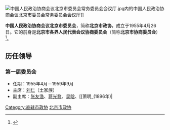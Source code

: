 {{Infobox PRCG
|机构名称=中国人民政治协商会议<br />北京市委员会
|标志1=Charter of the Chinese People's Political Consultative Conference (CPPCC) logo.svg
|上级机构=[[中国人民政治协商会议全国委员会|中国人民政治协商会议全国委员会]]
|机构类型=政协组织
|行政级别=正省级
|职位1=主席
|人员1=[[魏小东|魏小东]]
|职位2=副主席
|人员2=[[崔述强|崔述强]]、[[王宁_(1960年)|王宁]]、[[张家明_(1963年)|张家明]]、[[杨艺文|杨艺文]]、[[程红|程红]]、[[杨斌_(1961年)|杨斌]]、[[王红_(1962年)|王红]]、[[林抚生|林抚生]]、[[刘忠范|刘忠范]]、[[陈军_(1959年)|陈军]]、[[燕瑛|燕瑛]]
|人数2=11
|职位3=秘书长
|人员3=[[于长辉|于长辉]]
|时期1=1949-1955
|机构1=[[北京市各界人民代表会议协商委员会|北京市各界人民代表会议协商委员会]]
|时期2=1955年3月至今
|机构2='''中国人民政治协商会议北京市委员会'''
|地址1=[[北京市|北京市]][[通州区_(北京市)|通州区]][[潞源街道|潞源街道]]临镜路6号
|坐标1 = {{Coord|type:landmark_region:CN-11_source:GoogleMaps|display=inline,title}}
|邮编1=101166
|电话1={{tel|86|10|55569696}}
|网站=www.bjzx.gov.cn
|网址=http://www.bjzx.gov.cn/
}}
[[File:中国人民政治协商会议北京市委员会常务委员会会议厅.jpg|thumb]]内的中国人民政治协商会议北京市委员会常务委员会会议厅]]

'''中国人民政治协商会议北京市委员会'''，简称'''北京市政协'''，成立于1955年4月26日。它的前身是'''北京市各界人民代表会议协商委员会'''（简称'''北京市协商委员会'''）<ref>{{cite web|title=中国人民政治协商会议北京市委员会概述|url=http://www.bjzx.gov.cn/html/zxjj/zxjj.htm|access-date=2013-04-22|website=北京市政协|archive-url=https://web.archive.org/web/20130501065816/http://www.bjzx.gov.cn/html/zxjj/zxjj.htm|archive-date=2013-05-01|dead-url=yes}}</ref>。

== 历任领导 ==
===  第一届委员会 ===
* 任期：1955年4月－1959年9月
* 主席：[[刘仁|刘仁]]（土家族）
* 副主席：[[張友漁_(法學家)|张友渔]]、[[蒋光鼐|蒋光鼐]]、[[吴晗|吴晗]]、[[萧明_(1896年)|{{Box]]、[[钱端升|钱端升]]、[[梁思成|梁思成]]、[[余心清|余心清]]、[[凌其峻|凌其峻]]
* 秘书长：[[崔月犁|崔月犁]]

=== 第二届委员会 ===
* 任期：1959年9月－1962年12月
* 主席：[[刘仁|刘仁]]（土家族）
* 副主席：[[万里|万里]]、[[陈鹏_(1908年)|陈鹏]]、[[蒋光鼐|蒋光鼐]]、[[吴晗|吴晗]]、[[梁思成|梁思成]]、[[陈垣|陈垣]]、[[王烔|王烔]]、[[余心清|余心清]]、[[凌其峻|凌其峻]]、[[林巧稚|林巧稚]]
* 秘书长：[[廖沫沙|廖沫沙]]

=== 第三届委员会 ===
* 任期：1962年12月－1965年9月
* 主席：[[刘仁|刘仁]]（土家族）
* 副主席：[[万里|万里]]、[[陈鹏_(1908年)|陈鹏]]、[[蒋光鼐|蒋光鼐]]、[[吴晗|吴晗]]、[[梁思成|梁思成]]、[[陈垣|陈垣]]、[[余心清|余心清]]、[[凌其峻|凌其峻]]、[[林巧稚|林巧稚]]、[[廖沫沙|廖沫沙]]、[[王源兴|王源兴]]
* 秘书长：[[廖沫沙|廖沫沙]]（兼）

=== 第四届委员会 ===
* 任期：1965年9月－1977年11月
* 主席：[[刘仁|刘仁]]（土家族）
* 副主席：[[万里|万里]]、[[蒋光鼐|蒋光鼐]]、[[吴晗|吴晗]]、[[余心清|余心清]]、[[凌其峻|凌其峻]]、[[林巧稚|林巧稚]]、[[崔月犁|崔月犁]]、[[王源兴|王源兴]]、[[杨宽麟|杨宽麟]]、[[夏翔|夏翔]]
* 秘书长：[[崔月犁|崔月犁]]（兼）

=== 第五届委员会 ===
* 任期：1977年11月－1983年3月
* 主席：[[丁国钰|丁国钰]]（1977年11月至1979年12月）{{to}}[[赵鹏飞|赵鹏飞]]（1979年12月五届二次会议当选）
* 副主席：[[郑天翔|郑天翔]]、[[刘绍文|刘绍文]]、[[王笑一|王笑一]]、[[郭影秋|郭影秋]]、[[陈克寒|陈克寒]]、[[范儒生|范儒生]]、[[严济慈|严济慈]]、[[张亮_(1914年)|张亮]]、[[范瑾|范瑾]]、[[崔月犁|崔月犁]]、[[高戈|高戈]]、[[夏翔|夏翔]]、[[侯镜如|侯镜如]]、[[闻家驷|闻家驷]]、[[浦洁修|浦洁修]]、[[雷洁琼|雷洁琼]]、[[廖沫沙|廖沫沙]]、[[刘湧_(1915年)|刘涌]]、[[郭步岳|郭步岳]]、[[罗青_(1902年)|罗青]]、[[贺翼张|贺翼张]]、[[梁正中|梁正中]]、[[林彤|林彤]]、[[王子如|王子如]]、[[张光斗|张光斗]]、[[苏从周|苏从周]]、[[陆宗达|陆宗达]]、[[孙孚凌|孙孚凌]]、[[顾均正|顾均正]]、[[丁贡南|丁贡南]]、[[陈明绍|陈明绍]]、[[巫宝三|巫宝三]]
* 秘书长：[[高戈|高戈]]（兼）

=== 第六届委员会 ===
* 任期：1983年3月－1988年1月
* 主席：[[刘导生|刘导生]]（1983年3月至1985年3月）{{to}}[[范瑾|范瑾]]（1985年3月至1986年5月）{{to}}[[白介夫|白介夫]]（1986年5月六届四次会议当选）
* 副主席：[[高戈|高戈]]、[[廖沫沙|廖沫沙]]、[[苏从周|苏从周]]、[[陆宗达|陆宗达]]、[[刘湧_(1915年)|刘涌]]、[[邓季惺|邓季惺]]、[[夏翔|夏翔]]、[[张光斗|张光斗]]、[[郭步岳|郭步岳]]、[[巫宝三|巫宝三]]、[[丁贡南|丁贡南]]、[[阚冠卿|阚冠卿]]、[[罗青_(1902年)|罗青]]、[[林彤|林彤]]、[[关世雄|关世雄]]、[[李伯康_(1927年)|李伯康]]、[[李晨_(1920年)|李晨]]、[[甘英_(1923年)|甘英]]、[[安林|安林]]
* 秘书长：[[李天绶|李天绶]]

=== 第七届委员会 ===
* 任期：1988年1月－1993年2月
* 主席：[[白介夫|白介夫]]
* 副主席：[[封明为|封明为]]、[[王大明|王大明]]、[[关世雄|关世雄]]、[[孙孚凌|孙孚凌]]、[[张明义|张明义]]、[[李伯康_(1927年)|李伯康]]、[[夏翔|夏翔]]、[[许嘉璐|许嘉璐]]、[[祝谌予|祝谌予]]、[[阚冠卿|阚冠卿]]、[[陈仲颐|陈仲颐]]、[[甘英_(1923年)|甘英]]
* 秘书长：[[李天绶|李天绶]]（1989年4月22离任）{{to}}[[杜审微|杜审微]]（1989年4月22日补选）

=== 第八届委员会 ===
* 任期：1993年2月－1998年1月
* 主席：[[王大明|王大明]]
* 副主席：[[封明为|封明为]]、[[孙孚凌|孙孚凌]]、[[沈仁道|沈仁道]]、[[黄纪诚|黄纪诚]]（1996年12月撤职）、[[陈仲颐|陈仲颐]]、[[祝谌予|祝谌予]]、[[陈大白|陈大白]]、[[王澍寰|王澍寰]]、[[卢松华|卢松华]]、[[张廉云|张廉云]]、[[钱易_(环境工程专家)|钱易]]、[[万嗣铨|万嗣铨]]、[[王之泰|王之泰]]、[[靳晋|靳晋]]
* 秘书长：[[杜审微|杜审微]]（1996年3月27日离任）{{to}}[[宋维良|宋维良]]（1996年3月27日补选）
* 顾问：[[李伯康_(1927年)|李伯康]]

=== 第九届委员会 ===
* 任期：1998年1月－2003年2月
* 主席：[[陈广文|陈广文]]
* 副主席：[[沈仁道|沈仁道]]、[[卢松华|卢松华]]、[[万嗣铨|万嗣铨]]、[[钱易_(环境工程专家)|钱易]]、[[杜宜瑾|杜宜瑾]]、[[李荻生|李荻生]]、[[宋维良|宋维良]]、[[韩汝琦|韩汝琦]]、[[朱相远|朱相远]]、[[陆道培|陆道培]]、[[孙安民|孙安民]]、[[傅铁山|傅铁山]]、[[朱育诚|朱育诚]]、[[毕群|毕群]]、[[梅向明|梅向明]]、[[黄以云|黄以云]]、[[满运来|满运来]]
* 秘书长：[[宋维良|宋维良]]（2001年2月6日离任）{{to}}[[黄以云|黄以云]]（2001年2月6日补选）

=== 第十届委员会 ===
* 任期：2003年1月－2008年1月
* 主席：[[程世峨|程世峨]]（－2006年1月）{{to}}[[阳安江|阳安江]]（2006年1月十届四次会议当选）
* 副主席：[[黄以云|黄以云]]、[[黄承祥|黄承祥]]、[[韩汝琦|韩汝琦]]、[[朱相远|朱相远]]、[[傅铁山|傅铁山]]、[[满运来|满运来]]、[[王长连|王长连]]、[[张和平_(1946年)|张和平]]、[[陈难先|陈难先]]、[[陈建生|陈建生]]、[[叶文虎|叶文虎]]、[[唐晓青|唐晓青]]、[[陈平_(1954年)|陈平]]
* 秘书长：[[李建华_(1947年)|李建华]]

=== 第十一届委员会 ===
* 任期：2008年1月－2013年1月
* 主席：[[阳安江|阳安江]]（－2011年1月）{{to}}[[王安顺|王安顺]]（2011年1月－）
* 副主席：[[沈宝昌_(1952年)|沈宝昌]]、[[唐晓青|唐晓青]]、[[王伟_(1950年10月)|王伟]]（2009年1月－12月）、[[陈平_(1954年)|陈平]]、[[赵文芝_(1955年)|赵文芝]]、[[熊大新|熊大新]]、[[傅惠民|傅惠民]]、[[葛剑平|葛剑平]]、[[王永庆|王永庆]]、[[马大龙|马大龙]]、[[蔡国雄_(政府官员)|蔡国雄]]、[[黎晓宏|黎晓宏]]（2010年1月－2012年1月）　
* 秘书长：[[闫仲秋|闫仲秋]]

=== 第十二届委员会 ===
* 任期：2013年1月－2018年1月
* 主席：[[吉林_(人物)|吉林]]
* 副主席：[[沈宝昌_(1952年)|沈宝昌]]（2016年1月卸任）、[[唐晓青|唐晓青]]、[[陈平_(1954年)|陈平]]（2017年1月卸任）、[[赵文芝_(1955年)|赵文芝]]、[[傅惠民|傅惠民]]、[[葛剑平|葛剑平]]、[[王永庆|王永庆]]、[[马大龙|马大龙]]、[[蔡国雄_(政府官员)|蔡国雄]]、[[闫仲秋|闫仲秋]]、[[李长友|李长友]]（2016年1月补选）、[[李士祥|李士祥]]（2017年1月补选）
* 秘书长：[[周毓秋|周毓秋]]

=== 第十三届委员会 ===
* 任期：2018年1月－2022年1月
* 主席：[[吉林_(人物)|吉林]]（－2022年1月）{{to}}[[魏小东|魏小东]]（2022年1月－）
* 副主席：[[杨艺文|杨艺文]]、[[程红|程红]]、[[李伟_(1963年)|李伟]]（2020年10月免职）、[[牛青山|牛青山]]（2022年1月卸任）、[[林抚生|林抚生]]、[[于鲁明|于鲁明]]（2022年5月免职）、[[刘忠范|刘忠范]]、[[陈军_(1959年)|陈军]]、[[燕瑛|燕瑛]]、[[王宁_(1960年)|王宁]]（2021年1月补选）、[[崔述强|崔述强]]（2022年1月补选）、[[张家明_(1963年)|张家明]]（2022年1月补选）、[[杨斌_(1961年)|杨斌]]（2022年1月补选）、[[王红_(1962年)|王红]]（2022年1月补选）
* 秘书长：[[严力强|严力强]]{{to}}[[于长辉|于长辉]]（2022年1月当选）

== 党派团体 ==
* [[中国国民党革命委员会北京市委员会|中国国民党革命委员会北京市委员会]]
* [[中国民主同盟北京市委员会|中国民主同盟北京市委员会]]
* [[中国民主建国会北京市委员会|中国民主建国会北京市委员会]]
* [[中国民主促进会北京市委员会|中国民主促进会北京市委员会]]
* [[中国农工民主党北京市委员会|中国农工民主党北京市委员会]]
* [[中国致公党北京市委员会|中国致公党北京市委员会]]
* [[九三学社北京市委员会|九三学社北京市委员会]]
* [[台湾民主自治同盟北京市委员会|台湾民主自治同盟北京市委员会]]
* [[北京市工商业联合会|北京市工商业联合会]]

== 机构设置 ==
* 提案委员会
* 文史和学习委员会
* 经济委员会
* 科技委员会
* 城建环保委员会
* 教文卫体委员会
* 社会和法制委员会
* 民族和宗教委员会
* 港澳台侨委员会
* 办公厅
* 研究室
* 人事联络室
* 机关党委和工会

== 参考文献 ==
{{Reflist}}

== 外部链接 ==
* [http://www.bjzx.gov.cn 中国人民政治协商会议北京市委员会（官方网站）]{{Wayback|url=http://www.bjzx.gov.cn/ |date=20201209111325 }}

== 参见 ==
{{Portal|中华人民共和国|北京|政治}}
* [[中国人民政治协商会议地方委员会|中国人民政治协商会议地方委员会]]
* [[北京市人民代表大会|北京市人民代表大会]]

{{-}}
{{党和国家机构|北京市|level=高级}}
{{中国人民政治协商会议}}
{{中华人民共和国各省级行政区|委员会|中国人民政治协商会议|仅内地=yes}}
{{中华人民共和国北京市正职领导人|nocat}}
{{北京市领导人}}

[[Category:直辖市政协|Category:直辖市政协]]
[[Category:北京市政协|]]